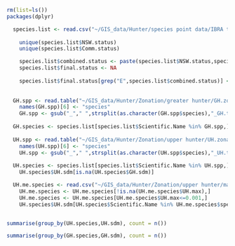 

```r
rm(list=ls())
packages(dplyr)

  species.list <- read.csv("~/GIS_data/Hunter/species point data/IBRA threatened species list.csv")
    
    unique(species.list$NSW.status)
    unique(species.list$Comm.status)

    species.list$combined.status <- paste(species.list$NSW.status,species.list$Comm.status)
    species.list$final.status <- NA
    
    species.list$final.status[grep("E",species.list$combined.status)] <- "E"
    
  
  GH.spp <- read.table("~/GIS_data/Hunter/Zonation/greater hunter/GH.zonation.spp")
    names(GH.spp)[6] <- "species"
    GH.spp <- gsub("_"," ",strsplit(as.character(GH.spp$species),"_GH.tif"))
  
  GH.species <- species.list[species.list$Scientific.Name %in% GH.spp,]
  
  UH.spp <- read.table("~/GIS_data/Hunter/Zonation/upper hunter/UH.zonation.spp")
    names(UH.spp)[6] <- "species"
    UH.spp <- gsub("_"," ",strsplit(as.character(UH.spp$species),"_UH.tif"))
  
  UH.species <- species.list[species.list$Scientific.Name %in% UH.spp,]
    UH.species$UH.sdm[is.na(UH.species$GH.sdm)]

  UH.me.species <- read.csv("~/GIS_data/Hunter/Zonation/upper hunter/maxent_species.list.csv")
    UH.me.species <- UH.me.species[!is.na(UH.me.species$UH.max),]
    UH.me.species <- UH.me.species[UH.me.species$UH.max<=0.001,]
    UH.species$UH.sdm[UH.species$Scientific.Name %in% UH.me.species$species] <- "SDM"


summarise(group_by(UH.species,UH.sdm), count = n())

summarise(group_by(GH.species,GH.sdm), count = n())


```
